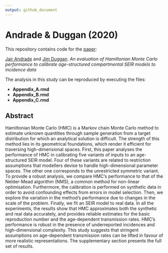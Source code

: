 ```yaml
---
output: github_document
---
```


# Andrade & Duggan (2020)

This repository contains code for the [paper](https://doi.org/10.1016/j.epidem.2020.100415):

[Jair Andrade](https://www.linkedin.com/in/jandraor/) and 
[Jim Duggan](https://ie.linkedin.com/in/jduggan). *An evaluation of Hamiltonian 
Monte Carlo performance to calibrate age-structured compartmental SEIR models to
incidence data*

The analysis in this study can be reproduced by executing the files:

* **Appendix_A.rmd**
* **Appendix_B.rmd**
* **Appendix_C.rmd**

## Abstract

  Hamiltonian Monte Carlo (HMC) is a Markov chain Monte Carlo method to estimate
  unknown quantities through sample generation from a target distribution for 
  which an analytical solution is difficult. The strength of this method lies in
  its geometrical foundations, which render it efficient for traversing 
  high-dimensional spaces. First, this paper analyses the performance of HMC in 
  calibrating five variants of inputs to an age-structured SEIR model. Four of
  these variants are related to restriction assumptions that modellers devise to
  handle high-dimensional parameter spaces. The other one corresponds to the 
  unrestricted symmetric variant. To provide a robust analysis, we compare HMC's
  performance to that of the Nelder-Mead algorithm (NMS), a common method for 
  non-linear optimisation. Furthermore, the calibration is performed on 
  synthetic data in order to avoid confounding effects from errors in model
  selection. Then, we explore the variation in the method's performance due to
  changes in the scale of the problem. Finally, we fit an SEIR model to real
  data. In all the experiments, the results show that HMC approximates both the
  synthetic and real data accurately, and provides reliable estimates for the 
  basic reproduction number and the age-dependent transmission rates. HMC's 
  performance is robust in the presence of underreported incidences and 
  high-dimensional complexity. This study suggests that stringent assumptions on
  age-dependent transmission rates can be lifted in favour of more realistic 
  representations. The supplementary section presents the full set of results.


